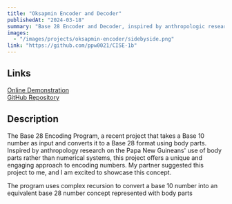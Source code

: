```yaml
---
title: "Oksapmin Encoder and Decoder"
publishedAt: "2024-03-18"
summary: "Base 28 Encoder and Decoder, inspired by anthropologic research"
images:
  - "/images/projects/oksapmin-encoder/sidebyside.png"
link: "https://github.com/ppw0021/CISE-1b"
---
```


## Links
[Online Demonstration](https://www.online-python.com/XYScIpEAby)  
[GitHub Repository](https://github.com/ppw0021/base28-counting)

## Description
The Base 28 Encoding Program, a recent project that takes a Base 10 number as input and converts it to a Base 28 format using body parts. Inspired by anthropology research on the Papa New Guineans' use of body parts rather than numerical systems, this project offers a unique and engaging approach to encoding numbers. My partner suggested this project to me, and I am excited to showcase this concept.

The program uses complex recursion to convert a base 10 number into an equivalent base 28 number concept represented with body parts
